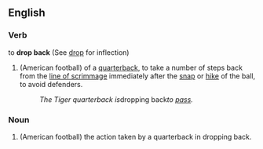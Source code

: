 ==English==
===Verb===
to '''drop back''' (See [[drop]] for inflection)
#(American football) of a [[quarterback]], to take a number of steps back from the [[line of scrimmage]] immediately after the [[snap]] or [[hike]] of the ball, to avoid defenders.
#:''The Tiger quarterback is ''dropping back'' to [[pass]].''

===Noun===
{{en-noun}}
#(American football) the action taken by a quarterback in dropping back.